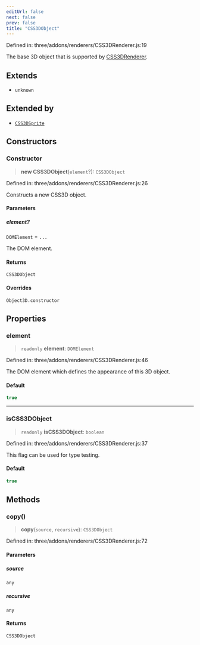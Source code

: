 ```yaml
---
editUrl: false
next: false
prev: false
title: "CSS3DObject"
---
```


Defined in: three/addons/renderers/CSS3DRenderer.js:19

The base 3D object that is supported by [CSS3DRenderer](CSS3DRenderer.html).

## Extends

- `unknown`

## Extended by

- [`CSS3DSprite`](CSS3DSprite.html)

## Constructors

### Constructor

> **new CSS3DObject**(`element`?): `CSS3DObject`

Defined in: three/addons/renderers/CSS3DRenderer.js:26

Constructs a new CSS3D object.

#### Parameters

##### element?

`DOMElement` = `...`

The DOM element.

#### Returns

`CSS3DObject`

#### Overrides

`Object3D.constructor`

## Properties

### element

> `readonly` **element**: `DOMElement`

Defined in: three/addons/renderers/CSS3DRenderer.js:46

The DOM element which defines the appearance of this 3D object.

#### Default

```ts
true
```

***

### isCSS3DObject

> `readonly` **isCSS3DObject**: `boolean`

Defined in: three/addons/renderers/CSS3DRenderer.js:37

This flag can be used for type testing.

#### Default

```ts
true
```

## Methods

### copy()

> **copy**(`source`, `recursive`): `CSS3DObject`

Defined in: three/addons/renderers/CSS3DRenderer.js:72

#### Parameters

##### source

`any`

##### recursive

`any`

#### Returns

`CSS3DObject`
